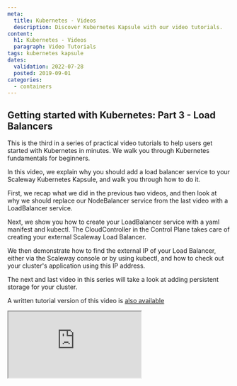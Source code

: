 ```yaml
---
meta:
  title: Kubernetes - Videos
  description: Discover Kubernetes Kapsule with our video tutorials.
content:
  h1: Kubernetes - Videos
  paragraph: Video Tutorials
tags: kubernetes kapsule 
dates:
  validation: 2022-07-28
  posted: 2019-09-01
categories:
  - containers
---
```


## Getting started with Kubernetes: Part 3 - Load Balancers

This is the third in a series of practical video tutorials to help users get started with Kubernetes in minutes. We walk you through Kubernetes fundamentals for beginners. 

In this video, we explain why you should add a load balancer service to your Scaleway Kubernetes Kapsule, and walk you through how to do it.

First, we recap what we did in the previous two videos, and then look at why we should replace our NodeBalancer service from the last video with a LoadBalancer service.

Next, we show you how to create your LoadBalancer service with a yaml manifest and kubectl. The CloudController in the Control Plane takes care of creating your external Scaleway Load Balancer.

We then demonstrate how to find the external IP of your Load Balancer, either via the Scaleway console or by using kubectl, and how to check out your cluster's application using this IP address. 

The next and last video in this series will take a look at adding persistent storage for your cluster.

A written tutorial version of this video is [also available](/tutorials/get-started-kubernetes-loadbalancer/)

<Iframe src="https://www.youtube.com/embed/W3gPUQ_ELEo" title="YouTube video player" />

## Getting started with Kubernetes: Part 2 - Deloying an app with Kapsule

This is the second in a series of practical video tutorials to help users get started with Kubernetes in minutes. We walk you through Kubernetes fundamentals for beginners. 

In this video, we show you how to deploy a containerized application with the Scaleway Kubernetes Kapsule.  

First, we review some key Kubernetes terminology (including pools, nodes and pods) and then demonstrate how to create a Kubernetes Kapsule via the Scaleway console. 

Next, we show you how to install kubectl so you can connect to your cluster from the command line of your local machine, and how to create an Image Pull Secret for your cluster. 

We then demonstrate how to deploy the containerized application (via the image created in the first video) to your Kapsule cluster. As a little extra, at the end we show how to use the k8s NodePort service to expose a port on the cluster's nodes so you can test that the application is running at its endpoint.

Future videos will cover topics like load balancing and storage for your Kubernetes application.

A written tutorial version of this video is [also available](/tutorials/get-started-deploy-kapsule/)

<Iframe src="https://www.youtube.com/embed/R5CwAq1a0Og" title="YouTube video player" />

## Getting started with Kubernetes: Part 1 - Containers & Docker

This is the first in a new series of practical videos to help you get started with Kubernetes in minutes. We will walk you through Kubernetes fundamentals for beginners.

Kubernetes is a container orchestration platform, so before using it we need to understand a bit about containers themselves. A container is a portable package of software that includes its own environment and dependencies.

We show you how to containerize two simple applications with the popular containerization open-source platform Docker, starting from the Dockerfile to the basic docker commands with examples. Finally, we demonstrate how to safely push the container images we have created to the Scaleway Container Registry, so they are securely stored in the cloud.

Future videos will show you how to deploy your containerized application with the Scaleway Kubernetes Kapsule, and cover topics like load balancing and storage for your Kubernetes application.

A written tutorial version of this video is [also available](/tutorials/get-started-containers-docker/)

<Iframe src="https://www.youtube.com/embed/zgxcCcKnXR0" title="YouTube video player" />

## Introduction to Kubernetes

In this video, you will learn the general architecture of Kubernetes and the added value of containers. In addition, we will highlight the problems that Kubernetes can solve and we will go through the basic objects of Kubernetes. 

<Iframe src="https://www.youtube.com/embed/sQqexlOcgp4" title="YouTube video player" />


## Introduction to Kubernetes

In this video, you will learn the general architecture of Kubernetes and the added value of containers. In addition, we will highlight the problems that Kubernetes can solve and we will go through the basic objects of Kubernetes. 

<Iframe src="https://www.youtube.com/embed/sQqexlOcgp4" title="YouTube video player" />

## Understand, verify, and act on the security of your Kubernetes clusters

In this video, you will learn how we built our managed Kubernetes product and what is the lifecycle of a cluster. In addition, we will talk about the challenges related to running Kubernetes inside Kubernetes.

<Iframe src="https://www.youtube.com/embed/9HpXdlc60d4" title="YouTube video player" />

## The magic behind Scaleway's managed Kubernetes

In this video, dive into the magic behind Scaleway's managed Kubernetes. You can learn how we made a managed Kubernetes product and how this product works. Additionally, we take a look at the lifecycle of a cluster, and the challenges related to running Kubernetes inside Kubernetes.

<Iframe src="https://www.youtube.com/embed/xTV_whRZG58" title="YouTube video player" />


